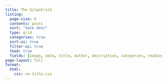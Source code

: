 ```yaml
---
title: The Gilpatrick
listing:
  page-size: 6
  contents: posts
  sort: "date desc"
  type: grid
  categories: true
  sort-ui: true
  filter-ui: true
  feed: true
  fields: [image, date, title, author, description, categories, reading-time]
page-layout: full
format:
  html:
    css: no-title.css
---
```

